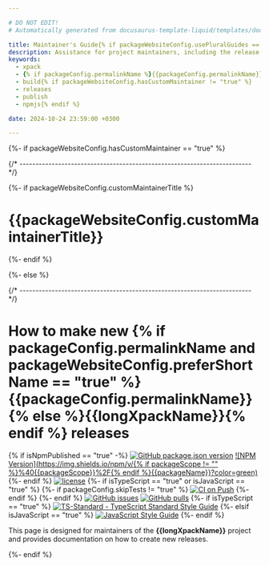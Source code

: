 ```yaml
---

# DO NOT EDIT!
# Automatically generated from docusaurus-template-liquid/templates/docusaurus.

title: Maintainer's Guide{% if packageWebsiteConfig.usePluralGuides == "true" %}s{% endif %}
description: Assistance for project maintainers, including the release schedule, versioning scheme, and instructions on how to build, test, and publish.
keywords:
  - xpack
  - {% if packageConfig.permalinkName %}{{packageConfig.permalinkName}}{% else %}{{packageName}}{% endif %}
  - build{% if packageWebsiteConfig.hasCustomMaintainer != "true" %}
  - releases
  - publish
  - npmjs{% endif %}

date: 2024-10-24 23:59:00 +0300

---
```


{%- if packageWebsiteConfig.hasCustomMaintainer == "true" %}


{/* ------------------------------------------------------------------------ */}

{%- if packageWebsiteConfig.customMaintainerTitle %}

# {{packageWebsiteConfig.customMaintainerTitle}}

{%- endif %}

<ProjectContent />

{%- else %}


{/* ------------------------------------------------------------------------ */}

# How to make new {% if packageConfig.permalinkName and packageWebsiteConfig.preferShortName == "true" %}{{packageConfig.permalinkName}}{% else %}{{longXpackName}}{% endif %} releases

{% if isNpmPublished == "true" -%}
[![GitHub package.json version](https://img.shields.io/github/package-json/v/{{githubProjectOrganization}}/{{githubProjectName}}?color=blue)](https://github.com/{{githubProjectOrganization}}/{{githubProjectName}}/blob/{{branchMain}}/package.json)
[![NPM Version](https://img.shields.io/npm/v/{% if packageScope != "" %}%40{{packageScope}}%2F{% endif %}{{packageName}}?color=green)](https://www.npmjs.com/package/{{packageScopedName}}/)
{%- endif %}
[![license](https://img.shields.io/github/license/{{githubProjectOrganization}}/{{githubProjectName}})](https://github.com/{{githubProjectOrganization}}/{{githubProjectName}}/blob/{{branchMain}}/LICENSE)
{%- if isTypeScript == "true" or isJavaScript == "true" %}
{%- if packageConfig.skipTests != "true" %}
[![CI on Push](https://github.com/{{githubProjectOrganization}}/{{githubProjectName}}/actions/workflows/test-ci.yml/badge.svg)](https://github.com/{{githubProjectOrganization}}/{{githubProjectName}}/actions/workflows/test-ci.yml)
{%- endif %}
{%- endif %}
[![GitHub issues](https://img.shields.io/github/issues/{{githubProjectOrganization}}/{{githubProjectName}})](https://github.com/{{githubProjectOrganization}}/{{githubProjectName}}/issues)
[![GitHub pulls](https://img.shields.io/github/issues-pr/{{githubProjectOrganization}}/{{githubProjectName}})](https://github.com/{{githubProjectOrganization}}/{{githubProjectName}}/pulls)
{%- if isTypeScript == "true" %}
[![TS-Standard - TypeScript Standard Style Guide](https://badgen.net/badge/code%20style/ts-standard/blue?icon=typescript)](https://github.com/standard/ts-standard/)
{%- elsif isJavaScript == "true" %}
[![JavaScript Style Guide](https://img.shields.io/badge/code_style-standard-brightgreen)](https://standardjs.com)
{%- endif %}

This page is designed for maintainers of the
**{{longXpackName}}**
project and provides documentation on how to create new releases.

<Content />

{%- endif %}
